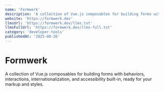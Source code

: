 ```yaml
---
name: 'Formwerk'
description: 'A collection of Vue.js composables for building forms with behaviors, interactions, internationalization, and accessibility built-in, ready for your markup and styles.'
website: 'https://formwerk.dev'
llmsUrl: 'https://formwerk.dev/llms.txt'
llmsFullUrl: 'https://formwerk.dev/llms-full.txt'
category: 'developer-tools'
publishedAt: '2025-08-26'
---
```


# Formwerk

A collection of Vue.js composables for building forms with behaviors, interactions, internationalization, and accessibility built-in, ready for your markup and styles.
